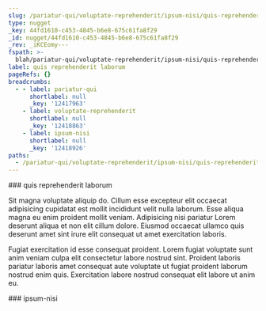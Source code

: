 ```yaml
---
slug: /pariatur-qui/voluptate-reprehenderit/ipsum-nisi/quis-reprehenderit-laborum
type: nugget
_key: 44fd1610-c453-4845-b6e8-675c61fa8f29
_id: nugget/44fd1610-c453-4845-b6e8-675c61fa8f29
_rev: _iKCEomy---
fspath: >-
  blah/pariatur-qui/voluptate-reprehenderit/ipsum-nisi/quis-reprehenderit-laborum.md
label: quis reprehenderit laborum
pageRefs: {}
breadcrumbs:
  - - label: pariatur-qui
      shortlabel: null
      _key: '12417963'
    - label: voluptate-reprehenderit
      shortlabel: null
      _key: '12418863'
    - label: ipsum-nisi
      shortlabel: null
      _key: '12418926'
paths:
  - /pariatur-qui/voluptate-reprehenderit/ipsum-nisi/quis-reprehenderit-laborum
---
```


<NuggetArea>
<Nugget slug="/pariatur-qui/voluptate-reprehenderit/ipsum-nisi/quis-reprehenderit-laborum" type="nugget" _key="44fd1610-c453-4845-b6e8-675c61fa8f29" _id="nugget/44fd1610-c453-4845-b6e8-675c61fa8f29" _rev="_iKCEomy---" fspath="blah/pariatur-qui/voluptate-reprehenderit/ipsum-nisi/quis-reprehenderit-laborum.md" label="quis reprehenderit laborum" paths="/pariatur-qui/voluptate-reprehenderit/ipsum-nisi/quis-reprehenderit-laborum">
<NuggetBody>
### quis reprehenderit laborum

Sit magna voluptate aliquip do. Cillum esse excepteur elit occaecat adipisicing cupidatat est mollit incididunt velit nulla laborum. Esse aliqua magna eu enim proident mollit veniam. Adipisicing nisi pariatur Lorem deserunt aliqua et non elit cillum dolore. Eiusmod occaecat ullamco quis deserunt amet sint irure elit consequat ut amet exercitation laboris.

Fugiat exercitation id esse consequat proident. Lorem fugiat voluptate sunt anim veniam culpa elit consectetur labore nostrud sint. Proident laboris pariatur laboris amet consequat aute voluptate ut fugiat proident laborum nostrud enim quis. Exercitation labore nostrud consequat elit labore ut anim eu.

</NuggetBody>
<Breadcrumbs>
<Crumbs>
<Crumb _key="12417963" label="pariatur-qui" /><Crumb _key="12418863" label="voluptate-reprehenderit" /><Crumb _key="12418926" label="ipsum-nisi" />
</Crumbs>
</Breadcrumbs>
</Nugget>

<NuggetsInbound>
</NuggetsInbound>
<NuggetsOutbound>
</NuggetsOutbound>
</NuggetArea>
<PassagesInbound>
<Passage direction="inbound" type="passage" _key="12418926" _id="passage/12418926" _rev="_iKCEomu---" label="ipsum-nisi" passage="ipsum-nisi" fspath="blah/pariatur-qui/voluptate-reprehenderit/ipsum-nisi" paths="/pariatur-qui/voluptate-reprehenderit/ipsum-nisi" slug="/pariatur-qui/voluptate-reprehenderit/ipsum-nisi">
<NuggetBody>
### ipsum-nisi

</NuggetBody>
<Breadcrumbs>
<Crumbs>
<Crumb _key="12417963" label="pariatur-qui" /><Crumb _key="12418863" label="voluptate-reprehenderit" />
</Crumbs>
</Breadcrumbs>
</Passage>

</PassagesInbound>
<PassagesOutbound>
</PassagesOutbound>